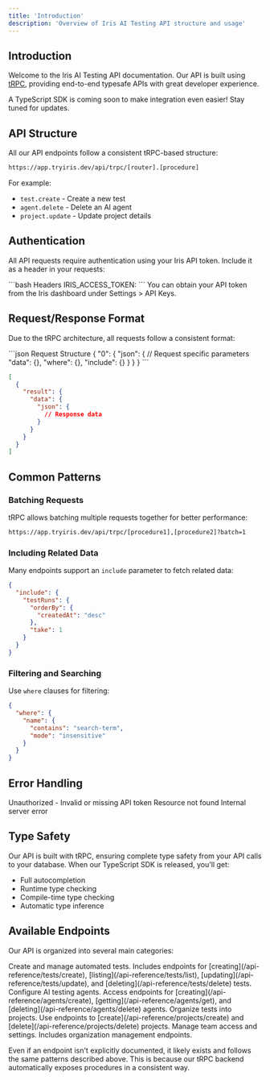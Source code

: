 ```yaml
---
title: 'Introduction'
description: 'Overview of Iris AI Testing API structure and usage'
---
```


## Introduction

Welcome to the Iris AI Testing API documentation. Our API is built using [tRPC](https://trpc.io), providing end-to-end typesafe APIs with great developer experience.

<Note>
  A TypeScript SDK is coming soon to make integration even easier! Stay tuned for updates.
</Note>

## API Structure

All our API endpoints follow a consistent tRPC-based structure:

```bash
https://app.tryiris.dev/api/trpc/[router].[procedure]
```

For example:
- `test.create` - Create a new test
- `agent.delete` - Delete an AI agent
- `project.update` - Update project details

## Authentication

All API requests require authentication using your Iris API token. Include it as a header in your requests:

<CodeGroup>
```bash Headers
IRIS_ACCESS_TOKEN: <your-iris-token>
```
</CodeGroup>

<Note>
  You can obtain your API token from the Iris dashboard under Settings > API Keys.
</Note>

## Request/Response Format

Due to the tRPC architecture, all requests follow a consistent format:

<CodeGroup>
```json Request Structure
{
  "0": {
    "json": {
      // Request specific parameters
      "data": {},
      "where": {},
      "include": {}
    }
  }
}
```

```json Response Structure
[
  {
    "result": {
      "data": {
        "json": {
          // Response data
        }
      }
    }
  }
]
```
</CodeGroup>

## Common Patterns

### Batching Requests

tRPC allows batching multiple requests together for better performance:

```bash
https://app.tryiris.dev/api/trpc/[procedure1],[procedure2]?batch=1
```

### Including Related Data

Many endpoints support an `include` parameter to fetch related data:

```json
{
  "include": {
    "testRuns": {
      "orderBy": {
        "createdAt": "desc"
      },
      "take": 1
    }
  }
}
```

### Filtering and Searching

Use `where` clauses for filtering:

```json
{
  "where": {
    "name": {
      "contains": "search-term",
      "mode": "insensitive"
    }
  }
}
```

## Error Handling

<ResponseField name="401" type="object">
  Unauthorized - Invalid or missing API token
</ResponseField>

<ResponseField name="404" type="object">
  Resource not found
</ResponseField>

<ResponseField name="500" type="object">
  Internal server error
</ResponseField>

## Type Safety

<Tip>
Our API is built with tRPC, ensuring complete type safety from your API calls to your database. When our TypeScript SDK is released, you'll get:

- Full autocompletion
- Runtime type checking
- Compile-time type checking
- Automatic type inference
</Tip>

## Available Endpoints

Our API is organized into several main categories:

<CardGroup cols={2}>
  <Card title="Tests" icon="vial" href="/api-reference/tests/create">
    Create and manage automated tests. Includes endpoints for [creating](/api-reference/tests/create), [listing](/api-reference/tests/list), [updating](/api-reference/tests/update), and [deleting](/api-reference/tests/delete) tests.
  </Card>
  <Card title="Agents" icon="robot" href="/api-reference/agents/create">
    Configure AI testing agents. Access endpoints for [creating](/api-reference/agents/create), [getting](/api-reference/agents/get), and [deleting](/api-reference/agents/delete) agents.
  </Card>
  <Card title="Projects" icon="folder" href="/api-reference/projects/create">
    Organize tests into projects. Use endpoints to [create](/api-reference/projects/create) and [delete](/api-reference/projects/delete) projects.
  </Card>
  <Card title="Organizations" icon="building" href="/api-reference/organizations/create">
    Manage team access and settings. Includes organization management endpoints.
  </Card>
</CardGroup>

Even if an endpoint isn't explicitly documented, it likely exists and follows the same patterns described above. This is because our tRPC backend automatically exposes procedures in a consistent way.
